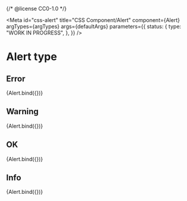{/* @license CC0-1.0 */}


<Meta
  id="css-alert"
  title="CSS Component/Alert"
  component={Alert}
  argTypes={argTypes}
  args={defaultArgs}
  parameters={{
    status: {
      type: "WORK IN PROGRESS",
    },
  }}
/>

# Alert type

## Error

<Canvas>
  <Story
    name="Error"
    args={{
      ...exampleArgs,
      type: "error",
    }}
  >
    {Alert.bind({})}
  </Story>
</Canvas>

## Warning

<Canvas>
  <Story
    name="Warning"
    args={{
      ...exampleArgs,
      type: "warning",
    }}
  >
    {Alert.bind({})}
  </Story>
</Canvas>

## OK

<Canvas>
  <Story
    name="OK"
    args={{
      ...exampleArgs,
      type: "ok",
    }}
  >
    {Alert.bind({})}
  </Story>
</Canvas>

## Info

<Canvas>
  <Story
    name="Info"
    args={{
      ...exampleArgs,
      type: "info",
    }}
  >
    {Alert.bind({})}
  </Story>
</Canvas>
